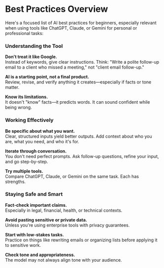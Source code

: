 # Best Practices Overview

Here's a focused list of AI best practices for beginners, especially relevant when using tools like ChatGPT, Claude, or Gemini for personal or professional tasks:

### Understanding the Tool

**Don't treat it like Google.**  
Instead of keywords, give clear instructions. Think: "Write a polite follow-up email to a client who missed a meeting," not "client email follow-up."

**AI is a starting point, not a final product.**  
Review, revise, and verify anything it creates—especially if facts or tone matter.

**Know its limitations.**  
It doesn't "know" facts—it predicts words. It can sound confident while being wrong.

### Working Effectively

**Be specific about what you want.**  
Clear, structured inputs yield better outputs. Add context about who you are, what you need, and who it's for.

**Iterate through conversation.**  
You don't need perfect prompts. Ask follow-up questions, refine your input, and go step-by-step.

**Try multiple tools.**  
Compare ChatGPT, Claude, or Gemini on the same task. Each has strengths.

### Staying Safe and Smart

**Fact-check important claims.**  
Especially in legal, financial, health, or technical contexts.

**Avoid pasting sensitive or private data.**  
Unless you're using enterprise tools with privacy guarantees.

**Start with low-stakes tasks.**  
Practice on things like rewriting emails or organizing lists before applying it to sensitive work.

**Check tone and appropriateness.**  
The model may not always align tone with your audience.
